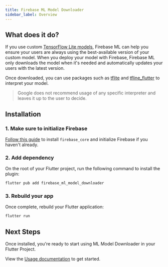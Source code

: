 ```yaml
---
title: Firebase ML Model Downloader
sidebar_label: Overview
---
```


## What does it do?

If you use custom [TensorFlow Lite models](https://www.tensorflow.org/lite/), Firebase ML can help you ensure your users are always using the best-available version of
your custom model. When you deploy your model with Firebase, Firebase ML only downloads the model when it's needed and automatically
updates your users with the latest version.

Once downloaded, you can use packages such as [tflite](https://pub.dev/packages/tflite) and [tfline_flutter](https://pub.dev/packages/tflite_flutter)
to interpret your model.

> Google does not recommend usage of any specific interpreter and leaves it up to the user to decide.

## Installation

### 1. Make sure to initialize Firebase

[Follow this guide](../overview.mdx) to install `firebase_core` and initialize Firebase if you haven't already.

### 2. Add dependency

On the root of your Flutter project, run the following command to install the plugin:

```bash
flutter pub add firebase_ml_model_downloader
```

### 3. Rebuild your app

Once complete, rebuild your Flutter application:

```bash
flutter run
```

## Next Steps

Once installed, you're ready to start using ML Model Downloader in your Flutter Project.

View the [Usage documentation](usage.mdx) to get started.

